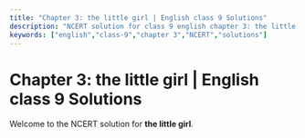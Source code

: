 ```yaml
---
title: "Chapter 3: the little girl | English class 9 Solutions"
description: "NCERT solution for class 9 english chapter 3: the little girl."
keywords: ["english","class-9","chapter 3","NCERT","solutions"]
---
```


# Chapter 3: the little girl | English class 9 Solutions

Welcome to the NCERT solution for **the little girl**.
